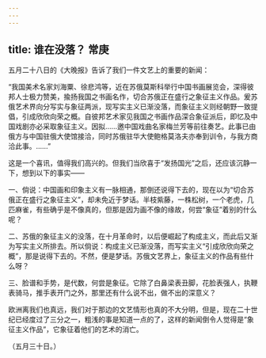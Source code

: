 ```yaml
---
---
---
```

title: 谁在没落？ 常庚
---



五月二十八日的《大晚报》告诉了我们一件文艺上的重要的新闻：

“我国美术名家刘海粟、徐悲鸿等，近在苏俄莫斯科举行中国书画展览会，深得彼邦人士极力赞美，揄扬我国之书画名作，切合苏俄正在盛行之象征主义作品。爰苏俄艺术界向分写实与象征两派，现写实主义已渐没落，而象征主义则经朝野一致提倡，引成欣欣向荣之概。自彼邦艺术家见我国之书画作品深合象征派后，即忆及中国戏剧亦必采取象征主义。因拟……邀中国戏曲名家梅兰芳等前往奏艺。此事已由俄方与中国驻俄大使馆接洽，同时苏俄驻华大使鲍格莫洛夫亦奉到训令，与我方商洽此事。……”

这是一个喜讯，值得我们高兴的。但我们当欣喜于“发扬国光”之后，还应该沉静一下，想到以下的事实——

一、倘说：中国画和印象主义有一脉相通，那倒还说得下去的，现在以为“切合苏俄正在盛行之象征主义”，却未免近于梦话。半枝紫藤，一株松树，一个老虎，几匹麻雀，有些确乎是不像真的，但那是因为画不像的缘故，何尝“象征”着别的什么呢？

二、苏俄的象征主义的没落，在十月革命时，以后便崛起了构成主义，而此后又渐为写实主义所排去。所以倘说：构成主义已渐没落，而写实主义“引成欣欣向荣之概”，那是说得下去的。不然，便是梦话。苏俄文艺界上，象征主义的作品有些什么呀？

三、脸谱和手势，是代数，何尝是象征。它除了白鼻梁表丑脚，花脸表强人，执鞭表骑马，推手表开门之外，那里还有什么说不出，做不出的深意义？

欧洲离我们也真远，我们对于那边的文艺情形也真的不大分明，但是，现在二十世纪已经度过了三分之一，粗浅的事是知道一点的了，这样的新闻倒令人觉得是“象征主义作品”，它象征着他们的艺术的消亡。

（五月三十日。）